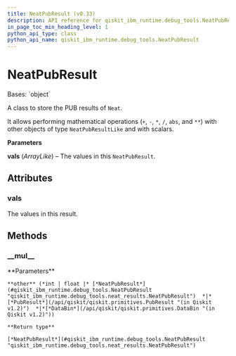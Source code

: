```yaml
---
title: NeatPubResult (v0.33)
description: API reference for qiskit_ibm_runtime.debug_tools.NeatPubResult in qiskit-ibm-runtime v0.33
in_page_toc_min_heading_level: 1
python_api_type: class
python_api_name: qiskit_ibm_runtime.debug_tools.NeatPubResult
---
```


# NeatPubResult

<Class id="qiskit_ibm_runtime.debug_tools.NeatPubResult" isDedicatedPage={true} github="https://github.com/Qiskit/qiskit-ibm-runtime/tree/stable/0.33/qiskit_ibm_runtime/debug_tools/neat_results.py#L28-L115" signature="NeatPubResult(vals)" modifiers="class">
  Bases: `object`

  A class to store the PUB results of `Neat`.

  It allows performing mathematical operations (`+`, `-`, `*`, `/`, `abs`, and `**`) with other objects of type `NeatPubResultLike` and with scalars.

  **Parameters**

  **vals** (*ArrayLike*) – The values in this `NeatPubResult`.

  ## Attributes

  ### vals

  <Attribute id="qiskit_ibm_runtime.debug_tools.NeatPubResult.vals">
    The values in this result.
  </Attribute>

  ## Methods

  ### \_\_mul\_\_

  <Function id="qiskit_ibm_runtime.debug_tools.NeatPubResult.__mul__" github="https://github.com/Qiskit/qiskit-ibm-runtime/tree/stable/0.33/qiskit_ibm_runtime/debug_tools/neat_results.py#L90-L91" signature="__mul__(other)">
    **Parameters**

    **other** (*int | float |* [*NeatPubResult*](#qiskit_ibm_runtime.debug_tools.NeatPubResult "qiskit_ibm_runtime.debug_tools.neat_results.NeatPubResult")  *|*[*PubResult*](/api/qiskit/qiskit.primitives.PubResult "(in Qiskit v1.2)")  *|*[*DataBin*](/api/qiskit/qiskit.primitives.DataBin "(in Qiskit v1.2)"))

    **Return type**

    [*NeatPubResult*](#qiskit_ibm_runtime.debug_tools.NeatPubResult "qiskit_ibm_runtime.debug_tools.neat_results.NeatPubResult")
  </Function>
</Class>

